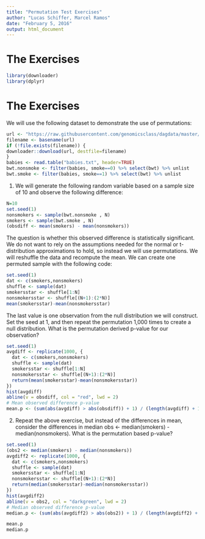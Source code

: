 ```yaml
---
title: "Permutation Test Exercises"
author: "Lucas Schiffer, Marcel Ramos"
date: "February 5, 2016"
output: html_document
---
```


# The Exercises

```r
library(downloader)
library(dplyr)
```

# The Exercises

We will use the following dataset to demonstrate the use of permutations:

```r
url <- "https://raw.githubusercontent.com/genomicsclass/dagdata/master/inst/extdata/babies.txt"
filename <- basename(url)
if (!file.exists(filename)) {
downloader::download(url, destfile=filename)
}
babies <- read.table("babies.txt", header=TRUE)
bwt.nonsmoke <- filter(babies, smoke==0) %>% select(bwt) %>% unlist 
bwt.smoke <- filter(babies, smoke==1) %>% select(bwt) %>% unlist
```

1. We will generate the following random variable based on a sample size of 10 and observe the following difference:

```r
N=10
set.seed(1)
nonsmokers <- sample(bwt.nonsmoke , N)
smokers <- sample(bwt.smoke , N)
(obsdiff <- mean(smokers) - mean(nonsmokers))
```

The question is whether this observed difference is statistically significant. We do not want to rely on the assumptions needed for the normal or t-distribution approximations to hold, so instead we will use permutations. We will reshuffle the data and recompute the mean. We can create one permuted sample with the following code:

```r
set.seed(1)
dat <- c(smokers,nonsmokers)
shuffle <- sample(dat)
smokersstar <- shuffle[1:N]
nonsmokersstar <- shuffle[(N+1):(2*N)]
mean(smokersstar)-mean(nonsmokersstar)
```

The last value is one observation from the null distribution we will construct. Set the seed at 1, and then repeat the permutation 1,000 times to create a null distribution. What is the permutation derived p-value for our observation?

```r
set.seed(1)
avgdiff <- replicate(1000, {
  dat <- c(smokers,nonsmokers)
  shuffle <- sample(dat) 
  smokersstar <- shuffle[1:N] 
  nonsmokersstar <- shuffle[(N+1):(2*N)]
  return(mean(smokersstar)-mean(nonsmokersstar))
})
hist(avgdiff)
abline(v = obsdiff, col = "red", lwd = 2)
# Mean observed difference p-value
mean.p <- (sum(abs(avgdiff) > abs(obsdiff)) + 1) / (length(avgdiff) + 1)
```

2. Repeat the above exercise, but instead of the differences in mean, consider the differences in median obs <- median(smokers) - median(nonsmokers). What is the permutation based p-value?

```r
set.seed(1)
(obs2 <- median(smokers) - median(nonsmokers))
avgdiff2 <- replicate(1000, {
  dat <- c(smokers,nonsmokers)
  shuffle <- sample(dat) 
  smokersstar <- shuffle[1:N] 
  nonsmokersstar <- shuffle[(N+1):(2*N)]
  return(median(smokersstar)-median(nonsmokersstar))
})
hist(avgdiff2)
abline(v = obs2, col = "darkgreen", lwd = 2)
# Median observed difference p-value
median.p <- (sum(abs(avgdiff2) > abs(obs2)) + 1) / (length(avgdiff2) + 1)
```

```r
mean.p
median.p
```
